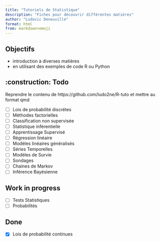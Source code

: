 ```yaml
---
title: "Tutoriels de Statistique"
description: "Fiches pour découvrir différentes matières"
author: "Ludovic Deneuville"
format: html
from: markdown+emoji
---
```



## Objectifs

- introduction à diverses matières
- en utilisant des exemples de code R ou Python


## :construction: Todo

Reprendre le contenu de https://github.com/ludo2ne/R-tuto et mettre au format qmd

- [ ] Lois de probabilité discrétes
- [ ] Méthodes factorielles
- [ ] Classification non supervisée
- [ ] Statistique inférentielle
- [ ] Apprentissage Supervisé
- [ ] Régression linéaire
- [ ] Modèles linéaires généralisés
- [ ] Séries Temporelles
- [ ] Modèles de Survie
- [ ] Sondages
- [ ] Chaines de Markov
- [ ] Inférence Bayésienne

## Work in progress

- [ ] Tests Statistiques
- [ ] Probabilités


## Done

- [x] Lois de probabilité continues